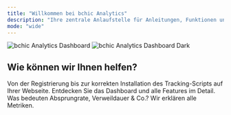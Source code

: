 ```yaml
---
title: "Willkommen bei bchic Analytics"
description: "Ihre zentrale Anlaufstelle für Anleitungen, Funktionen und Best Practices rund um das cookieless Tracking mit bchic."
mode: "wide"
---
```


<img
  className="block dark:hidden my-12 rounded-lg"
  src="/images/analytics.png"
  alt="bchic Analytics Dashboard"
  title={true}
/>
<img
  className="hidden dark:block my-12 rounded-lg"
  src="/images/analytics.png"
  alt="bchic Analytics Dashboard Dark"
/>

## Wie können wir Ihnen helfen?

<CardGroup cols={3}>
  <Card
    title="Erste Schritte"
    icon="rocket-launch"
    href="plattform/erste-schritte/schnellstart"
  >
    Von der Registrierung bis zur korrekten Installation des Tracking-Scripts auf Ihrer Webseite.
  </Card>
  <Card
    title="Alle Funktionen"
    icon="wand-magic-sparkles"
    href="plattform/erste-schritte/dashboard-tour"
  >
    Entdecken Sie das Dashboard und alle Features im Detail.
  </Card>
  <Card
    title="Parameter verstehen"
    icon="magnifying-glass-chart"
    href="./ressourcen/getting-startet/kennzahlen"
  >
    Was bedeuten Absprungrate, Verweildauer & Co.? Wir erklären alle Metriken.
  </Card>
</CardGroup>

